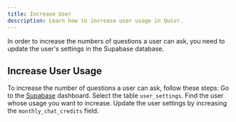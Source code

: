 ```yaml
---
title: Increase User
description: Learn how to increase user usage in Quivr.
---
```


In order to increase the numbers of questions a user can ask, you need to update the user's settings in the Supabase database.

## Increase User Usage

To increase the number of questions a user can ask, follow these steps:
<Steps>
<Step title="Go to supabase">
    Go to the [Supabase](http://localhost:54323) dashboard.
</Step>
<Step title="Select the table user_settings">
    Select the table `user_settings`.
</Step>
<Step title="Find the user">
    Find the user whose usage you want to increase.
</Step>
<Step title="Update the user settings">
    Update the user settings by increasing the `monthly_chat_credits` field.
</Step>
</Steps>
